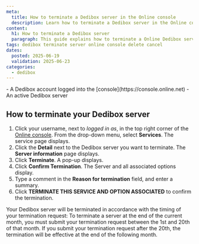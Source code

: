 ```yaml
---
meta:
  title: How to terminate a Dedibox server in the Online console
  description: Learn how to terminate a Dedibox server in the Online console.
content:
  h1: How to terminate a Dedibox server
  paragraph: This guide explains how to terminate a Online Dedibox server in the Online console.
tags: dedibox terminate server online console delete cancel
dates:
  posted: 2025-06-19
  validation: 2025-06-23
categories:
  - dedibox
---
```



<Requirements />
- A Dedibox account logged into the [console](https://console.online.net)
- An active Dedibox server

## How to terminate your Dedibox server
1. Click your username, next to _logged in as_, in the top right corner of the [Online console](https://console.online.net/). From the drop-down menu, select **Services**. The service page displays.
2. Click the **Detail** next to the Dedibox server you want to terminate. The **Server information** page displays.
3. Click **Terminate**. A pop-up displays.
4. Click **Confirm Termination**. The Server and all associated options display.
5. Type a comment in the **Reason for termination** field, and enter a summary. 
6. Click **TERMINATE THIS SERVICE AND OPTION ASSOCIATED** to confirm the termination.

<Message type="important">
Your Dedibox server will be terminated in accordance with the timing of your termination request:
To terminate a server at the end of the current month, you must submit your termination request between the 1st and 20th of that month.
If you submit your termination request after the 20th, the termination will be effective at the end of the following month.
</Message>

